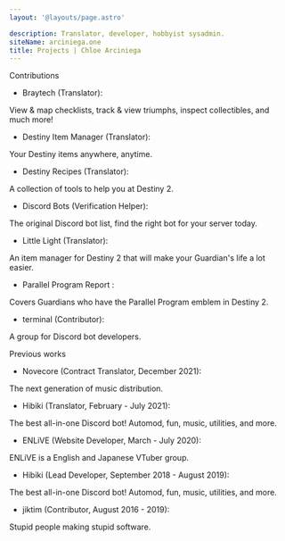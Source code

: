 ```yaml
---
layout: '@layouts/page.astro'

description: Translator, developer, hobbyist sysadmin.
siteName: arciniega.one
title: Projects | Chloe Arciniega
---
```



<Line>Contributions</Line>

- <Link href='https://bray.tech' target='_blank'>Braytech</Link> (Translator): 
View & map checklists, track & view triumphs, inspect collectibles, and much more! 
- <Link href='https://destinyitemmanager.com' target='_blank'>Destiny Item Manager</Link> (Translator): 
Your Destiny items anywhere, anytime.
- <Link href='https://destinyrecipes.com' target='_blank'>Destiny Recipes</Link> (Translator): 
A collection of tools to help you at Destiny 2. 
- <Link href='https://discord.bots.gg' target='_blank'>Discord Bots</Link> (Verification Helper): 
The original Discord bot list, find the right bot for your server today. 
- <Link href='https://www.littlelight.club' target='_blank'>Little Light</Link> (Translator): 
An item manager for Destiny 2 that will make your Guardian's life a lot easier. 
- <Link href='https://www.parallel.report' target='_blank'>Parallel Program Report</Link> : 
Covers Guardians who have the Parallel Program emblem in Destiny 2. 
- <Link href='https://github.com/terminal' target='_blank'>terminal</Link> (Contributor): 
A group for Discord bot developers.

<Line>Previous works</Line>

- <Link href='https://novecore.com' target='_blank'>Novecore</Link> (Contract Translator, December 2021):
The next generation of music distribution. 
- <Link href='https://hibiki.app' target='_blank'>Hibiki</Link> (Translator, February - July 2021):
The best all-in-one Discord bot! Automod, fun, music, utilities, and more. 
- <Link href='https://github.com/solelychloe/enlive' target='_blank'>ENLiVE</Link> (Website Developer, March - July 2020): 
ENLiVE is a English and Japanese VTuber group. 
- <Link href='https://hibiki.app' target='_blank'>Hibiki</Link> (Lead Developer, September 2018 - August 2019): 
The best all-in-one Discord bot! Automod, fun, music, utilities, and more. 
- <Link href='https://github.com/jiktim' target='_blank'>jiktim</Link> (Contributor, August 2016 - 2019):
Stupid people making stupid software.

<Footer />

